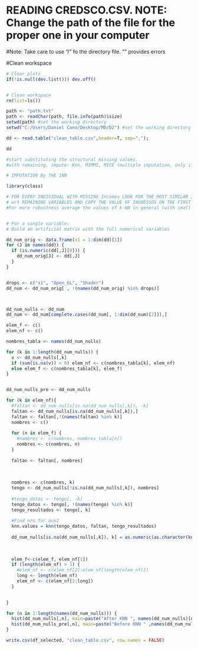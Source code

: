 #  READING CREDSCO.CSV. NOTE: Change the path of the file for the proper one in your computer

#Note: Take care to use "/" fo the directory file. "\" provides errors


#Clean workspace

```{r}
# Clear plots
if(!is.null(dev.list())) dev.off()


# Clean workspace
rm(list=ls())
```

```{r}
path <- "path.txt"
path <- readChar(path, file.info(path)$size)
setwd(path) #set the working directory
setwd("C:/Users/Daniel Cano/Desktop/MD/D2") #set the working directory

dd <- read.table("clean_table.csv",header=T, sep=",");

dd
```


```{r}
#start substituting the structural missing values.
#with remaining, impute: Knn, MIMMI, MICE (multiple imputation, only if you know well)

# IMPUTATION By THE 1NN

library(class)

# FOR EVERY INDIVIDUAL WITH MISSING Incomes LOOK FOR THE MOST SIMILAR INDIVIDUAL 
# wrt REMAINING VARIABLES AND COPY THE VALUE OF INGRESSOS ON THE FIRST 
#For more robustness average the values of k-NN in general (with small k)


# For a single variable:
# Build an artificial matrix with the full numerical variables

dd_num_orig <- data.frame(x1 = 1:dim(dd)[1])
for (J in names(dd)) {
  if (is.numeric(dd[,J][0])) {
    dd_num_orig[J] <- dd[,J]
  }
}


drops <- c("x1", "Open_GL", "Shader")
dd_num <- dd_num_orig[ , !(names(dd_num_orig) %in% drops)]



dd_num_nulls <- dd_num
dd_num <- dd_num[complete.cases(dd_num[, 1:dim(dd_num)[2]]),]

```


```{r}
elem_f <- c()
elem_nf <- c()

nombres_tabla <- names(dd_num_nulls)

for (k in 1:length(dd_num_nulls)) {
  v <- dd_num_nulls[,k]
  if (sum(is.na(v)) > 0) elem_nf <- c(nombres_tabla[k], elem_nf)
  else elem_f <- c(nombres_tabla[k], elem_f)
}


dd_num_nulls_pre <- dd_num_nulls

for (k in elem_nf){
  #faltan <- dd_num_nulls[is.na(dd_num_nulls[,k]), -k]
  faltan <- dd_num_nulls[is.na(dd_num_nulls[,k]),]
  faltan <- faltan[,!(names(faltan) %in% k)]
  nombres <- c()
  
  for (n in elem_f) {
    #nombres <- c(nombres, nombres_tabla[n])
    nombres <- c(nombres, n)
  }
  
  faltan <- faltan[, nombres]
  
  
  
  nombres <- c(nombres, k)
  tengo <- dd_num_nulls[!is.na(dd_num_nulls[,k]), nombres]
  
  #tengo_datos <- tengo[, -k]
  tengo_datos <- tengo[, !(names(tengo) %in% k)]
  tengo_resultados <- tengo[, k]
  
  #Find nns for aux2
  knn.values = knn(tengo_datos, faltan, tengo_resultados)
  
  dd_num_nulls[is.na(dd_num_nulls[,k]), k] = as.numeric(as.character(knn.values))
  
  
  
  elem_f<-c(elem_f, elem_nf[1])
  if (length(elem_nf) > 1) {
    #elem_nf <- c(elem_nf[2]:elem_nf[length(elem_nf)])
    long <- length(elem_nf)
    elem_nf <- c(elem_nf[2:long])
  }
  

}

for (n in 1:length(names(dd_num_nulls))) {
  hist(dd_num_nulls[,n], main=paste("After KNN ", names(dd_num_nulls)[n]) , xlab="Post")
  hist(dd_num_nulls_pre[,n], main=paste("Before KNN " ,names(dd_num_nulls)[n]) )
}

write.csv(df_selected, "clean_table.csv", row.names = FALSE)


```









